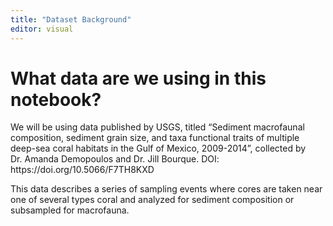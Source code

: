 ```yaml
---
title: "Dataset Background"
editor: visual
---
```


# What data are we using in this notebook?

We will be using data published by USGS, titled "Sediment macrofaunal composition, sediment grain size, and taxa functional traits of multiple deep-sea coral habitats in the Gulf of Mexico, 2009-2014", collected by Dr. Amanda Demopoulos and Dr. Jill Bourque. DOI: https://doi.org/10.5066/F7TH8KXD

This data describes a series of sampling events where cores are taken near one of several types coral and analyzed for sediment composition or subsampled for macrofauna.
